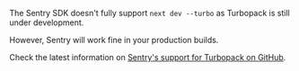 <Expandable title="Are you developing with Turbopack?">

The Sentry SDK doesn't fully support `next dev --turbo` as Turbopack is still under development.

However, Sentry will work fine in your production builds.

Check the latest information on [Sentry's support for Turbopack on GitHub](https://github.com/getsentry/sentry-javascript/issues/8105).

</Expandable>
